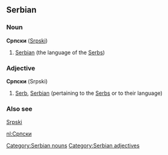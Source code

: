 ==Serbian==
===Noun===
'''Српски''' ([[Srpski]])

#[[Serbian]] (the language of the [[Serb]]s)

===Adjective===
'''Српски''' (Srpski)

#[[Serb]], [[Serbian]] (pertaining to the [[Serb]]s or to their language)

===Also see===
[[Srpski]]

[[Category:Serbian nouns]]
[[Category:Serbian adjectives]]
[[nl:Српски]]